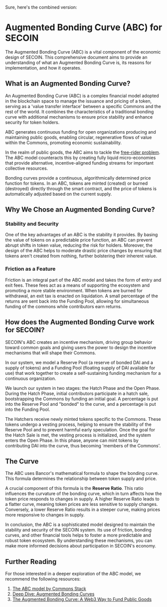 Sure, here's the combined version:

# Augmented Bonding Curve (ABC) for SECOIN

The Augmented Bonding Curve (ABC) is a vital component of the economic design of SECOIN. This comprehensive document aims to provide an understanding of what an Augmented Bonding Curve is, its reasons for implementation, and how it operates.

## What is an Augmented Bonding Curve?

An Augmented Bonding Curve (ABC) is a complex financial model adopted in the blockchain space to manage the issuance and pricing of a token, serving as a 'value transfer interface' between a specific Commons and the rest of the world. It combines the characteristics of a traditional bonding curve with additional mechanisms to ensure price stability and enhance security for token holders.

ABC generates continuous funding for open organizations producing and maintaining public goods, enabling circular, regenerative flows of value within the Commons, promoting economic sustainability.

In the realm of public goods, the ABC aims to tackle the [free-rider problem](https://en.wikipedia.org/wiki/Free-rider_problem). The ABC model counteracts this by creating fully liquid micro-economies that provide alternative, incentive-aligned funding streams for important collective resources.

Bonding curves provide a continuous, algorithmically determined price function for tokens. In an ABC, tokens are minted (created) or burned (destroyed) directly through the smart contract, and the price of tokens is automatically adjusted based on the current supply.

## Why We Chose an Augmented Bonding Curve?

### Stability and Security

One of the key advantages of an ABC is the stability it provides. By basing the value of tokens on a predictable price function, an ABC can prevent abrupt shifts in token value, reducing the risk for holders. Moreover, the design of the ABC helps to moderate drastic price changes by ensuring that tokens aren't created from nothing, further bolstering their inherent value.

### Friction as a Feature

Friction is an integral part of the ABC model and takes the form of entry and exit fees. These fees act as a means of supporting the ecosystem and promoting a more stable environment. When tokens are burned for withdrawal, an exit tax is enacted on liquidation. A small percentage of the returns are sent back into the Funding Pool, allowing for simultaneous funding of the commons while contributors earn returns.

## How does the Augmented Bonding Curve work for SECOIN?

SECOIN's ABC creates an incentive mechanism, driving group behavior toward common goals and giving users the power to design the incentive mechanisms that will shape their Commons.

In our system, we model a Reserve Pool (a reserve of bonded DAI and a supply of tokens) and a Funding Pool (floating supply of DAI available for use) that work together to create a self-sustaining funding mechanism for a continuous organization.

We launch our system in two stages: the Hatch Phase and the Open Phase. During the Hatch Phase, initial contributors participate in a hatch sale, bootstrapping the Commons by funding an initial goal. A percentage is put into the Reserve Pool and "bonded" to the curve, and a percentage is put into the Funding Pool.

The Hatchers receive newly minted tokens specific to the Commons. These tokens undergo a vesting process, helping to ensure the stability of the Reserve Pool and to prevent harmful early speculation. Once the goal for the Hatch Sale is met, the vesting process is initialized, and the system enters the Open Phase. In this phase, anyone can mint tokens by contributing DAI into the curve, thus becoming 'members of the Commons'.

## The Curve

The ABC uses Bancor's mathematical formula to shape the bonding curve. This formula determines the relationship between token supply and price.

A crucial component of this formula is the **Reserve Ratio**. This ratio influences the curvature of the bonding curve, which in turn affects how the token price responds to changes in supply. A higher Reserve Ratio leads to a flatter curve, meaning token prices are less sensitive to supply changes. Conversely, a lower Reserve Ratio results in a steeper curve, making prices more responsive to changes in supply.

In conclusion, the ABC is a sophisticated model designed to maintain the stability and security of the SECOIN system. Its use of friction, bonding curves, and other financial tools helps to foster a more predictable and robust token ecosystem. By understanding these mechanisms, you can make more informed decisions about participation in SECOIN's economy.

## Further Reading

For those interested in a deeper exploration of the ABC model, we recommend the following resources:

1. [The ABC model by Commons Stack](https://commonsstack.org/abc)
2. [Deep Dive: Augmented Bonding Curves](https://blog.giveth.io/deep-dive-augmented-bonding-curves-3f1f7c1fa751)
3. [The Augmented Bonding Curve: A Web3 Way to Fund Public Goods](https://medium.com/commonsstack/the-augmented-bonding-curve-part-1-a-web3-way-to-fund-public-goods-7c9d1a871ae2)
